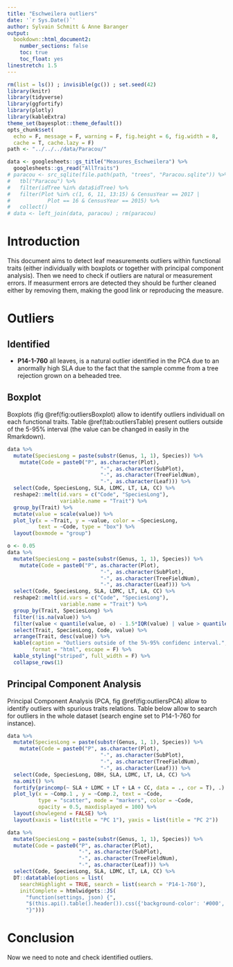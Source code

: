 ```yaml
---
title: "Eschweilera outliers"
date: '`r Sys.Date()`'
author: Sylvain Schmitt & Anne Baranger
output:
  bookdown::html_document2:
    number_sections: false
    toc: true
    toc_float: yes
linestretch: 1.5
---
```


```r
rm(list = ls()) ; invisible(gc()) ; set.seed(42)
library(knitr)
library(tidyverse)
library(ggfortify)
library(plotly)
library(kableExtra)
theme_set(bayesplot::theme_default())
opts_chunk$set(
  echo = F, message = F, warning = F, fig.height = 6, fig.width = 8,
  cache = T, cache.lazy = F)
path <- "../../../data/Paracou/"
```

```r
data <- googlesheets::gs_title("Measures_Eschweilera") %>% 
  googlesheets::gs_read("AllTraits")
# paracou <- src_sqlite(file.path(path, "trees", "Paracou.sqlite")) %>% 
#   tbl("Paracou") %>% 
#   filter(idTree %in% data$idTree) %>% 
#   filter(Plot %in% c(1, 6, 11, 13:15) & CensusYear == 2017 |
#            Plot == 16 & CensusYear == 2015) %>% 
#   collect()
# data <- left_join(data, paracou) ; rm(paracou)
```

# Introduction

This document aims to detect leaf measurements outliers within functional traits (either individually with boxplots or together with principal component analysis). Then we need to check if outliers are natural or measurement errors. If measurment errors are detected they should be further cleaned either by removing them, making the good link or reproducing the measure.

# Outliers

## Identified

* __P14-1-760__ all leaves, is a natural outlier identified in the PCA due to an anormally high SLA due to the fact that the sample comme from a tree rejection grown on a beheaded tree.


## Boxplot

Boxplots (fig \@ref(fig:outliersBoxplot) allow to identify outliers individuall on each functional traits. Table \@ref(tab:outliersTable) present outliers outside of the 5-95% interval (the value can be changed in easily in the Rmarkdown).

```r
data %>% 
  mutate(SpeciesLong = paste(substr(Genus, 1, 1), Species)) %>% 
    mutate(Code = paste0("P", as.character(Plot), 
                              "-", as.character(SubPlot),
                              "-", as.character(TreeFieldNum),
                              "-", as.character(Leaf))) %>% 
  select(Code, SpeciesLong, SLA, LDMC, LT, LA, CC) %>% 
  reshape2::melt(id.vars = c("Code", "SpeciesLong"),
                 variable.name = "Trait") %>% 
  group_by(Trait) %>% 
  mutate(value = scale(value)) %>% 
  plot_ly(x = ~Trait, y = ~value, color = ~SpeciesLong,
          text = ~Code, type = "box") %>%
  layout(boxmode = "group")
```

```r
o <- 0.05
data %>% 
  mutate(SpeciesLong = paste(substr(Genus, 1, 1), Species)) %>% 
    mutate(Code = paste0("P", as.character(Plot), 
                              "-", as.character(SubPlot),
                              "-", as.character(TreeFieldNum),
                              "-", as.character(Leaf))) %>% 
  select(Code, SpeciesLong, SLA, LDMC, LT, LA, CC) %>% 
  reshape2::melt(id.vars = c("Code", "SpeciesLong"),
                 variable.name = "Trait") %>% 
  group_by(Trait, SpeciesLong) %>% 
  filter(!is.na(value)) %>% 
  filter(value < quantile(value, o) - 1.5*IQR(value) | value > quantile(value, (1-0)) + 1.5*IQR(value)) %>% 
  select(Trait, SpeciesLong, Code, value) %>% 
  arrange(Trait, desc(value)) %>% 
  kable(caption = "Outliers outside of the 5%-95% confidenc interval.",
        format = "html", escape = F) %>% 
  kable_styling("striped", full_width = F) %>% 
  collapse_rows(1)
```

## Principal Component Analysis

Principal Component Analysis (PCA, fig \@ref(fig:outliersPCA) allow to identify outliers with spurious traits relations. Table below allow to search for outliers in the whole dataset (search engine set to P14-1-760 for instance).

```r
data %>% 
  mutate(SpeciesLong = paste(substr(Genus, 1, 1), Species)) %>% 
    mutate(Code = paste0("P", as.character(Plot), 
                              "-", as.character(SubPlot),
                              "-", as.character(TreeFieldNum),
                              "-", as.character(Leaf))) %>% 
  select(Code, SpeciesLong, DBH, SLA, LDMC, LT, LA, CC) %>% 
  na.omit() %>% 
  fortify(princomp(~ SLA + LDMC + LT + LA + CC, data = ., cor = T), .) %>% 
  plot_ly(x = ~Comp.1 , y = ~Comp.2, text = ~Code,
          type = "scatter", mode = "markers", color = ~Code,
          opacity = 0.5, maxdisplayed = 100) %>% 
  layout(showlegend = FALSE) %>% 
  layout(xaxis = list(title = "PC 1"), yaxis = list(title = "PC 2"))
```

```r
data %>% 
  mutate(SpeciesLong = paste(substr(Genus, 1, 1), Species)) %>% 
  mutate(Code = paste0("P", as.character(Plot), 
                       "-", as.character(SubPlot),
                       "-", as.character(TreeFieldNum),
                       "-", as.character(Leaf))) %>% 
  select(Code, SpeciesLong, SLA, LDMC, LT, LA, CC) %>% 
  DT::datatable(options = list(
    searchHighlight = TRUE, search = list(search = 'P14-1-760'),
    initComplete = htmlwidgets::JS(
      "function(settings, json) {",
      "$(this.api().table().header()).css({'background-color': '#000', 'color': '#fff'});",
      "}")))
```

# Conclusion

Now we need to note and check identified outliers.
